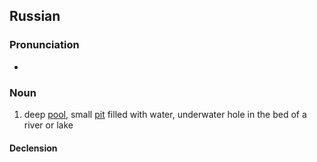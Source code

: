 ==Russian==

===Pronunciation===
* {{ru-IPA|боча́г}}

===Noun===
{{ru-noun+|b|боча́г}}

# {{lb|ru|regional|hydrology}} deep [[pool]], small [[pit]] filled with water, underwater hole in the bed of a river or lake{{gloss|any wide or deep cavity of earth that is situated on a riverbed or at the bottom of a small river, a lake, or a swamp}}

====Declension====
{{ru-noun-table|b|боча́г}}